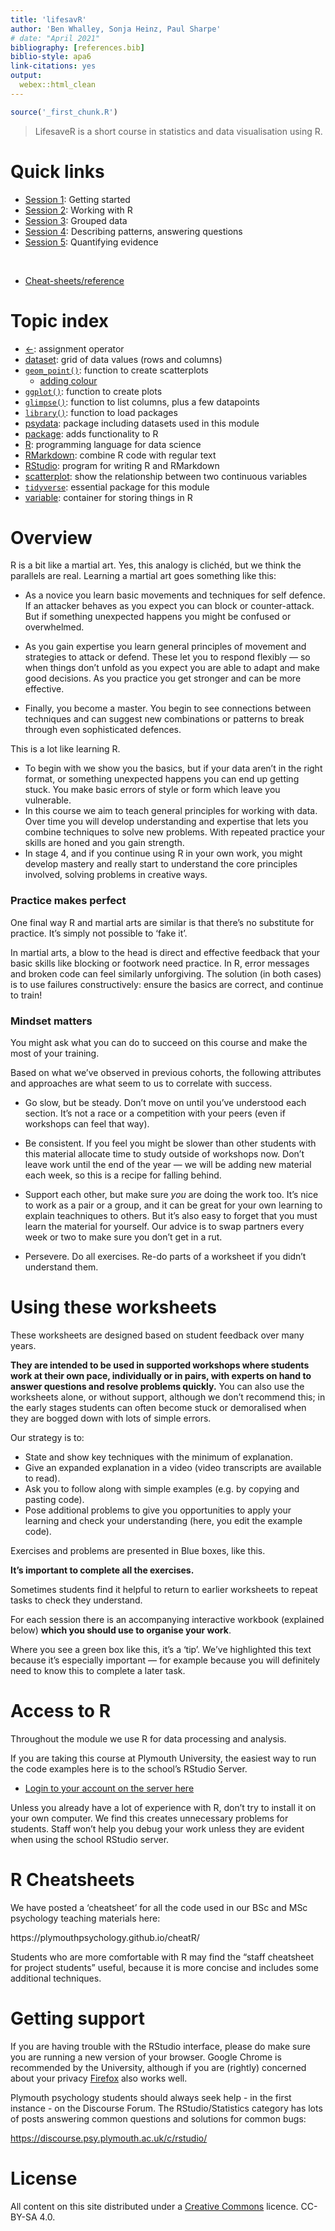 ```yaml
---
title: 'lifesavR'
author: 'Ben Whalley, Sonja Heinz, Paul Sharpe'
# date: "April 2021"
bibliography: [references.bib]
biblio-style: apa6
link-citations: yes
output:
  webex::html_clean
---
```



```r
source('_first_chunk.R')
```

<meta property="og:description" content="LifesaveR is a short course in statistics and data visualisation using R." />



> LifesaveR is a short course in statistics and data visualisation using R.


# Quick links


- [Session 1](session-1.html): Getting started
- [Session 2](session-2.html): Working with R
- [Session 3](session-3.html): Grouped data
- [Session 4](session-4.html): Describing patterns, answering questions
- [Session 5](session-5.html): Quantifying evidence

<br>

- [Cheat-sheets/reference](https://plymouthpsychology.github.io/cheatR/)


# Topic index 

* [<-](session-2.html#variables): assignment operator
* [dataset](session-1.html#datasets): grid of data values (rows and columns)
* [`geom_point()`](session-1.html#scatterplots): function to create scatterplots
  * [adding colour](session-3.html#colour)
* [`ggplot()`](session-1.html#scatterplots): function to create plots
* [`glimpse()`](session-1.html#datasets): function to list columns, plus a few datapoints
* [`library()`](session-1.html#packages): function to load packages
* [psydata](session-1.html#datasets): package including datasets used in this module
* [package](session-1.html#packages): adds functionality to R
* [R](session-1.html#cando): programming language for data science
* [RMarkdown](session-1.html#interactive): combine R code with regular text
* [RStudio](session-1.html#using): program for writing R and RMarkdown
* [scatterplot](session-1.html#scatterplots): show the relationship between two continuous variables
* [`tidyverse`](session-1.html#packages): essential package for this module
* [variable](session-2.html#variables): container for storing things in R

# Overview

R is a bit like a martial art. Yes, this analogy is clichéd, but we think the parallels are real. Learning a martial art goes something like this:

- As a novice you learn basic movements and techniques for self defence. If an attacker behaves as you expect you can block or counter-attack. But if something unexpected happens you might be confused or overwhelmed.

- As you gain expertise you learn general principles of movement and strategies to attack or defend. These let you to respond flexibly — so when things don't unfold as you expect you are able to adapt and make good decisions. As you practice you get stronger and can be more effective.

- Finally, you become a master. You begin to see connections between techniques and can suggest new combinations or patterns to break through even sophisticated defences.


This is a lot like learning R.

- To begin with we show you the basics, but if your data aren't in the right format, or something unexpected happens you can end up getting stuck. You make basic errors of style or form which leave you vulnerable.
- In this course we aim to teach general principles for working with data. Over time you will develop understanding and expertise that lets you combine techniques to solve new problems. With repeated practice your skills are honed and you gain strength.
- In stage 4, and if you continue using R in your own work, you might develop mastery and really start to understand the core principles involved, solving problems in creative ways.


### Practice makes perfect

One final way R and martial arts are similar is that there's no substitute for practice. It's simply not possible to 'fake it'.

In martial arts, a blow to the head is direct and effective feedback that your basic skills like blocking or footwork need practice. In R, error messages and broken code can feel similarly unforgiving. The solution (in both cases) is to use failures constructively: ensure the basics are correct, and continue to train!


### Mindset matters

You might ask what you can do to succeed on this course and make the most of your training.

Based on what we've observed in previous cohorts, the following attributes and approaches are
what seem to us to correlate with success.

* Go slow, but be steady. Don't move on until you've understood each section. It's not a race or a competition with your peers (even if workshops can feel that way).

* Be consistent. If you feel you might be slower than other students with this material allocate time to study outside of workshops now. Don't leave work until the end of the year — we will be adding new material each week, so this is a recipe for falling behind.

* Support each other, but make sure _you_ are doing the work too. It's nice to work as a pair or a group, and it can be great for your own learning to explain teachniques to others. But it's also easy to forget that you must learn the material for yourself. Our advice is to swap partners every week or two to make sure you don't get in a rut.

* Persevere. Do all exercises. Re-do parts of a worksheet if you didn't understand them.



# Using these worksheets

These worksheets are designed based on student feedback over many years.

**They are intended to be used in supported workshops where students work at their own pace, individually or in pairs, with experts on hand to answer questions and resolve problems quickly.** You can also use the worksheets alone, or without support, although we don't recommend this; in the early stages students can often become stuck or demoralised when they are bogged down with lots of simple errors.

Our strategy is to:

- State and show key techniques with the minimum of explanation.
- Give an expanded explanation in a video (video transcripts are available to read).
- Ask you to follow along with simple examples (e.g. by copying and pasting code).
- Pose additional problems to give you opportunities to apply your learning and check your understanding (here, you edit the example code).

:::{.exercise}

Exercises and problems are presented in Blue boxes, like this.

**It's important to complete all the exercises.**

Sometimes students find it helpful to return to earlier worksheets to repeat tasks to check they understand.

For each session there is an accompanying interactive workbook (explained below) **which you should use to organise your work**.

:::


:::{.tip}

Where you see a green box like this, it's a 'tip'. We've highlighted this text
because it's especially important — for example because you will definitely need to
know this to complete a later task.

:::



# Access to R

Throughout the module we use R for data processing and analysis.

If you are taking this course at Plymouth University, the easiest way to run the code
examples here is to the school's RStudio Server.

-   [Login to your account on the server here](https://rstudio.plymouth.ac.uk)



Unless you already  have a lot of experience with R, don't try to install it on
your own computer. We find this creates unnecessary problems for students. Staff won't help you debug your work unless they are evident when using the school RStudio server.




# R Cheatsheets

We have posted a 'cheatsheet' for all the code used in our BSc and MSc psychology teaching materials here:


https://plymouthpsychology.github.io/cheatR/


Students who are more comfortable with R may find the "staff cheatsheet for project students" useful, because it is more concise and includes some additional techniques.



# Getting support


If you are having trouble with the RStudio interface, please do make sure you are running a new version of your browser. Google Chrome is recommended by the University, although if you are (rightly) concerned about your privacy [Firefox](https://www.mozilla.org/en-GB/firefox/new/) also works well.

Plymouth psychology students should always seek help - in the first instance - on the Discourse Forum. The RStudio/Statistics category has lots of posts answering common questions and solutions for common bugs:

[https://discourse.psy.plymouth.ac.uk/c/rstudio/](https://discourse.psy.plymouth.ac.uk/c/rstudio/21)




# License

All content on this site distributed under a
[Creative Commons](https://creativecommons.org/) licence. CC-BY-SA 4.0.
